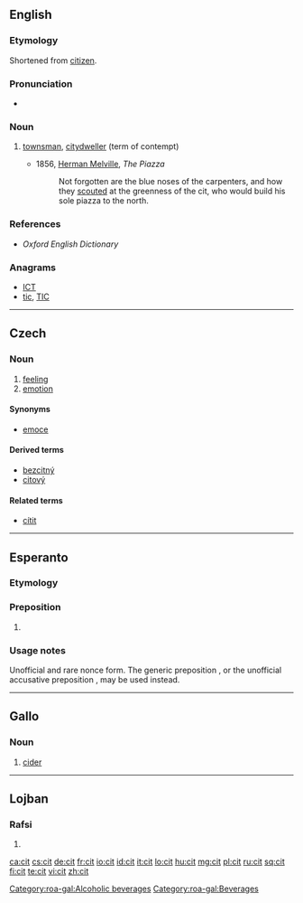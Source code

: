 ==English==

===Etymology===
Shortened from [[citizen]].

===Pronunciation===
* {{IPA|/sɪt/}}

===Noun===
{{en-noun}}

# {{archaic}} [[townsman]], [[citydweller]] (term of contempt)
#* 1856, [[w:Herman Melville|Herman Melville]], ''The Piazza''
#*: Not forgotten are the blue noses of the carpenters, and how they [[scout|scouted]] at the greenness of the cit, who would build his sole piazza to the north.

===References===
* ''Oxford English Dictionary''

===Anagrams===
* [[ICT#English|ICT]]
* [[tic#English|tic]], [[TIC#English|TIC]]

----

==Czech==

===Noun===
{{cs-noun|g=m}}

# [[feeling]]
# [[emotion]]

====Synonyms====
* [[emoce]]

====Derived terms====
* [[bezcitný]] {{m}}
* [[citový]]

====Related terms====
* [[cítit]]

----

==Esperanto==

===Etymology===
{{back-form|lang=eo|citi|gloss=to [[quote]], to [[cite]]}}

===Preposition===
{{eo-prep}}

# {{neologism|rare|lang=eo}} {{non-gloss definition|Preposition used to introduce quotations}}

===Usage notes===
Unofficial and rare nonce form. The generic preposition {{term|lang=eo|je}}, or the unofficial accusative preposition {{term|lang=eo|na}}, may be used instead.

----

==Gallo==

===Noun===
{{head|roa-gal|noun|g=g}}

# [[cider]]

[[Category:roa-gal:Alcoholic beverages]]
[[Category:roa-gal:Beverages]]

----

==Lojban==

===Rafsi===
{{jbo-rafsi}}

# {{rafsi of|citno}}

[[ca:cit]]
[[cs:cit]]
[[de:cit]]
[[fr:cit]]
[[io:cit]]
[[id:cit]]
[[it:cit]]
[[lo:cit]]
[[hu:cit]]
[[mg:cit]]
[[pl:cit]]
[[ru:cit]]
[[sq:cit]]
[[fi:cit]]
[[te:cit]]
[[vi:cit]]
[[zh:cit]]